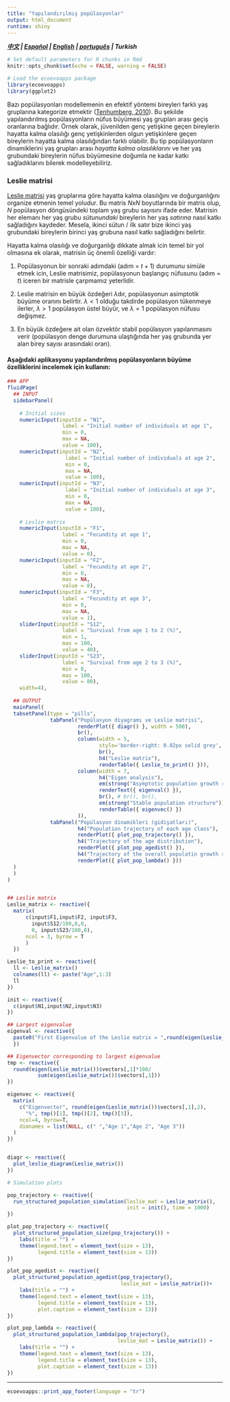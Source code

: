```yaml
---
title: "Yapılandırılmış popülasyonlar"
output: html_document
runtime: shiny
---
```


***[中文](https://ecoevoapps.shinyapps.io/structured_population_dynamics_ch/) | [Español](https://ecoevoapps.shinyapps.io/structured_population_dynamics_es) | [English](https://ecoevoapps.shinyapps.io/structured_population_dynamics/) | [português](https://ecoevoapps.shinyapps.io/structured_population_dynamics_pt/) | Turkish ***


```r
# Set default parameters for R chunks in Rmd
knitr::opts_chunk$set(echo = FALSE, warning = FALSE)

# Load the ecoevoapps package
library(ecoevoapps)
library(ggplot2)
```

Bazı popülasyonları modellemenin en efektif yöntemi bireyleri farklı yaş gruplarına kategorize etmektir ([Tenhumberg, 2010](https://www.nature.com/scitable/knowledge/library/ignoring-population-structure-can-lead-to-erroneous-15128671/)). Bu şekilde yapılandırılmış popülasyonların nüfus büyümesi yaş grupları arası geçiş oranlarına bağlıdır. Örnek olarak, jüvenilden genç yetişkine geçen bireylerin hayatta kalma olasılığı genç yetişkinlerden olgun yetişkinlere geçen bireylerin hayatta kalma olasılığından farklı olabilir. Bu tip popülasyonların dinamiklerini yaş grupları arası *hayatta kalma olasılıklarını* ve her yaş grubundaki bireylerin nüfus büyümesine doğumla ne kadar katkı sağladıklarını bilerek modelleyebiliriz.  


### Leslie matrisi
[Leslie matrisi](https://en.wikipedia.org/wiki/Leslie_matrix) yaş gruplarına göre hayatta kalma olasılığını ve doğurganlığını organize etmenin temel yoludur. Bu matris $NxN$ boyutlarında bir matris olup, $N$ popülasyon döngüsündeki toplam yaş grubu sayısını ifade eder. Matrisin her elemanı her yaş grubu *sütunundaki* bireylerin her yaş *satırına* nasıl katkı sağladığını kaydeder. Mesela, ikinci sütun / ilk satır bize ikinci yaş grubundaki bireylerin birinci yaş grubuna nasıl katkı sağladığını belirtir. 

Hayatta kalma olasılığı ve doğurganlığı dikkate almak icin temel bir yol olmasına ek olarak, matrisin üç önemli özelliği vardır:

1. Popülasyonun bir sonraki adımdaki (adım = $t+1$) durumunu simüle etmek icin, Leslie matrisimiz, popülasyonun başlangıç nüfusunu (adım = $t$) iceren bir matrisle çarpmamız yeterlidir. 

2. Leslie matrisin en büyük özdeğeri $\lambda$dır, popülasyonun asimptotik büyüme oranını belirtir. $\lambda < 1$ olduğu takdirde popülasyon tükenmeye ilerler, $\lambda > 1$ popülasyon üstel büyür, ve $\lambda = 1$ popülasyon nüfusu değişmez. 

3. En büyük özdeğere ait olan özvektör stabil popülasyon yapılanmasını verir (popülasyon denge durumuna ulaştığında her yaş grubunda yer alan birey sayısı arasındaki oran).


#### Aşağıdaki aplikasyonu yapılandırılmış popülasyonların büyüme özelliklerini incelemek için kullanın:

```r

### APP
fluidPage(
  ## INPUT
  sidebarPanel(
      
    # Initial sizes
    numericInput(inputId = "N1",
                  label = "Initial number of individuals at age 1",
                  min = 0,
                  max = NA,
                  value = 100),
    numericInput(inputId = "N2",
                   label = "Initial number of individuals at age 2",
                   min = 0,
                   max = NA,
                   value = 100),
    numericInput(inputId = "N3",
                   label = "Initial number of individuals at age 3",
                   min = 0,
                   max = NA,
                   value = 100),
      
    # Leslie matrix
    numericInput(inputId = "F1",
                  label = "Fecundity at age 1",
                  min = 0,
                  max = NA,
                  value = 0),
    numericInput(inputId = "F2",
                  label = "Fecundity at age 2",
                  min = 0,
                  max = NA,
                  value = 8),          
    numericInput(inputId = "F3",
                  label = "Fecundity at age 3",
                  min = 0,
                  max = NA,
                  value = 1),
    sliderInput(inputId = "S12",
                  label = "Survival from age 1 to 2 (%)",
                  min = 1,
                  max = 100,
                  value = 40),
    sliderInput(inputId = "S23",
                  label = "Survival from age 2 to 3 (%)",
                  min = 0,
                  max = 100,
                  value = 80),
    width=4),
  
  ## OUTPUT
  mainPanel(
  tabsetPanel(type = "pills",
              tabPanel("Popülasyon diyagramı ve Leslie matrisi",
                       renderPlot({ diagr() }, width = 500),
                       br(),
                       column(width = 5,
                              style='border-right: 0.02px solid grey',
                              br(),
                              h4("Leslie matrix"),
                              renderTable({ Leslie_to_print() })),
                       column(width = 7,
                              h4("Eigen analysis"),
                              em(strong("Asymptotic population growth rate (lambda)")),
                              renderText({ eigenval() }),
                              br(), # br(), br(),
                              em(strong("Stable population structure")),
                              renderTable({ eigenvec() })
                       )),
              tabPanel("Popülasyon dinamikleri (gidişatları)",
                       h4("Population trajectory of each age class"),
                       renderPlot({ plot_pop_trajectory() }),
                       h4("Trajectory of the age distribution"),
                       renderPlot({ plot_pop_agedist() }),
                       h4("Trajectory of the overall populatin growth rate"),
                       renderPlot({ plot_pop_lambda() }))
  )
  )
)


## Leslie matrix
Leslie_matrix <- reactive({
  matrix(
      c(input$F1,input$F2, input$F3,
        input$S12/100,0,0,
        0, input$S23/100,0),
      ncol = 3, byrow = T
      )
  })

Leslie_to_print <- reactive({
  ll <- Leslie_matrix()
  colnames(ll) <- paste("Age",1:3)
  ll
})

init <- reactive({
  c(input$N1,input$N2,input$N3)
})

## Largest eigenvalue
eigenval <- reactive({
  paste0("First Eigenvalue of the Leslie matrix = ",round(eigen(Leslie_matrix())$values,2)[1])
  })

## Eigenvector corresponding to largest eigenvalue
tmp <- reactive({
  round(eigen(Leslie_matrix())$vectors[,1]*100/
          sum(eigen(Leslie_matrix())$vectors[,1]))
})

eigenvec <- reactive({
  matrix(
    c("Eigenvector", round(eigen(Leslie_matrix())$vectors[,1],2),
      "%", tmp()[1], tmp()[2], tmp()[3]),
    ncol=4, byrow=T,
    dimnames = list(NULL, c(" ","Age 1","Age 2", "Age 3"))
  )
})


diagr <- reactive({ 
  plot_leslie_diagram(Leslie_matrix())
})

# Simulation plots

pop_trajectory <- reactive({
  run_structured_population_simulation(leslie_mat = Leslie_matrix(), 
                                       init = init(), time = 1000)
})

plot_pop_trajectory <- reactive({
  plot_structured_population_size(pop_trajectory()) +
    labs(title = "") +
    theme(legend.text = element_text(size = 13),
          legend.title = element_text(size = 13))
})

plot_pop_agedist <- reactive({
  plot_structured_population_agedist(pop_trajectory(), 
                                     leslie_mat = Leslie_matrix())+
    labs(title = "") +
    theme(legend.text = element_text(size = 13),
          legend.title = element_text(size = 13),
          plot.caption = element_text(size = 13))
})

plot_pop_lambda <- reactive({
  plot_structured_population_lambda(pop_trajectory(), 
                                    leslie_mat = Leslie_matrix()) +
    labs(title = "") +
    theme(legend.text = element_text(size = 13),
          legend.title = element_text(size = 13),
          plot.caption = element_text(size = 13))
})

```


-------------


```r
ecoevoapps::print_app_footer(language = "tr")
```
